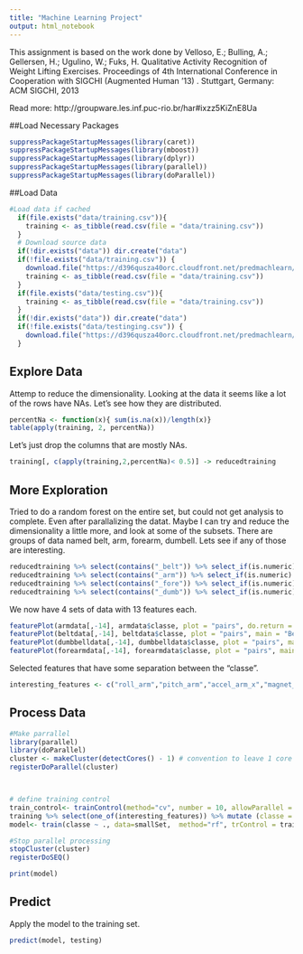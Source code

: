 ```yaml
---
title: "Machine Learning Project"
output: html_notebook
---
```


This assignment is based on the work done by Velloso, E.; Bulling, A.; Gellersen, H.; Ugulino, W.; Fuks, H. Qualitative Activity Recognition of Weight Lifting Exercises. Proceedings of 4th International Conference in Cooperation with SIGCHI (Augmented Human '13) . Stuttgart, Germany: ACM SIGCHI, 2013

Read more: http://groupware.les.inf.puc-rio.br/har#ixzz5KiZnE8Ua 

##Load Necessary Packages
```r
suppressPackageStartupMessages(library(caret))
suppressPackageStartupMessages(library(mboost))
suppressPackageStartupMessages(library(dplyr))
suppressPackageStartupMessages(library(parallel))
suppressPackageStartupMessages(library(doParallel))
```

##Load Data
```r
#Load data if cached  
  if(file.exists("data/training.csv")){
    training <- as_tibble(read.csv(file = "data/training.csv"))
  }
  # Download source data
  if(!dir.exists("data")) dir.create("data")
  if(!file.exists("data/training.csv")) {
    download.file("https://d396qusza40orc.cloudfront.net/predmachlearn/pml-training.csv", "data/training.csv")
    training <- as_tibble(read.csv(file = "data/training.csv"))
  }
  if(file.exists("data/testing.csv")){
    training <- as_tibble(read.csv(file = "data/training.csv"))
  }
  if(!dir.exists("data")) dir.create("data")
  if(!file.exists("data/testinging.csv")) {
    download.file("https://d396qusza40orc.cloudfront.net/predmachlearn/pml-testing.csv", "data/testing.csv")
  }
```
## Explore Data
Attemp to reduce the dimensionality.  Looking at the data it seems like a lot of the rows have NAs.  Let's see how they are distributed.
```r
percentNa <- function(x){ sum(is.na(x))/length(x)}
table(apply(training, 2, percentNa))
```
Let's just drop the columns that are mostly NAs.

```r
training[, c(apply(training,2,percentNa)< 0.5)] -> reducedtraining
```
## More Exploration
Tried to do a random forest on the entire set, but could not get analysis to complete.  Even after parallalizing the datat.  Maybe I can try and reduce the dimensionality a little more, and look at some of the subsets.  There are groups of data named belt, arm, forearm, dumbell.  Lets see if any of those are interesting.
```r
reducedtraining %>% select(contains("_belt")) %>% select_if(is.numeric) %>% mutate(classe = reducedtraining$classe) -> beltdata
reducedtraining %>% select(contains("_arm")) %>% select_if(is.numeric) %>% mutate(classe = reducedtraining$classe) -> armdata
reducedtraining %>% select(contains("_fore")) %>% select_if(is.numeric) %>% mutate(classe = reducedtraining$classe) -> forearmdata
reducedtraining %>% select(contains("_dumb")) %>% select_if(is.numeric) %>% mutate(classe = reducedtraining$classe) -> dumbbelldata
```
We now have 4 sets of data with 13 features each.
```r
featurePlot(armdata[,-14], armdata$classe, plot = "pairs", do.return = TRUE, main = "Arm data Feature Plot")
featurePlot(beltdata[,-14], beltdata$classe, plot = "pairs", main = "Belt data Feature Plot")
featurePlot(dumbbelldata[,-14], dumbbelldata$classe, plot = "pairs", main = "Dumbbell data Feature Plot")
featurePlot(forearmdata[,-14], forearmdata$classe, plot = "pairs", main = "Forearm data Feature Plot")
```
Selected features that have some separation between the "classe". 
```r
interesting_features <- c("roll_arm","pitch_arm","accel_arm_x","magnet_arm_x", "magnet_arm_y", "magnet_arm_z", "gyros_belt_z","magnet_belt_y","total_accel_dumbbell","gyros_dumbbell_x", "gyros_dumbbell_y", "gyros_dumbbell_z","accel_dumbbell_x","accel_dumbbell_z","magnet_dumbbell_x","magnet_dumbbell_y", "magnet_dumbbell_z", "pitch_forearm", "total_accel_forearm", "gyros_forearm_x", "gyros_forearm_y", "gyros_forearm_z" )
```
## Process Data
```r
#Make parrallel
library(parallel)
library(doParallel)
cluster <- makeCluster(detectCores() - 1) # convention to leave 1 core for OS
registerDoParallel(cluster)



# define training control
train_control<- trainControl(method="cv", number = 10, allowParallel = TRUE, seeds = list(c(1:3),c(4:6),c(7:9), c(10:12), c(13:15), c(101:103),c(104:106),c(107:109), c(110:112), c(13:15),16 ))
training %>% select(one_of(interesting_features)) %>% mutate (classe = training$classe) -> smallSet
model<- train(classe ~ ., data=smallSet,  method="rf", trControl = train_control)

#Stop parallel processing
stopCluster(cluster)
registerDoSEQ()

print(model)
```
## Predict
Apply the model to the training set.
```r
predict(model, testing)
```
